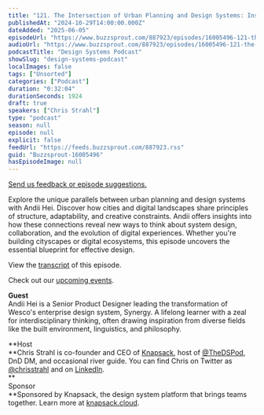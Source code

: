 ```yaml
---
title: "121. The Intersection of Urban Planning and Design Systems: Insights from Andii Hei"
publishedAt: "2024-10-29T14:00:00.000Z"
dateAdded: "2025-06-05"
episodeUrl: "https://www.buzzsprout.com/887923/episodes/16005496-121-the-intersection-of-urban-planning-and-design-systems-insights-from-andii-hei.mp3"
audioUrl: "https://www.buzzsprout.com/887923/episodes/16005496-121-the-intersection-of-urban-planning-and-design-systems-insights-from-andii-hei.mp3"
podcastTitle: "Design Systems Podcast"
showSlug: "design-systems-podcast"
localImages: false
tags: ["Unsorted"]
categories: ["Podcast"]
duration: "0:32:04"
durationSeconds: 1924
draft: true
speakers: ["Chris Strahl"]
type: "podcast"
season: null
episode: null
explicit: false
feedUrl: "https://feeds.buzzsprout.com/887923.rss"
guid: "Buzzsprout-16005496"
hasEpisodeImage: null
---
```

[Send us feedback or episode suggestions.](https://www.buzzsprout.com/twilio/text_messages/887923/open_sms)

Explore the unique parallels between urban planning and design systems with Andii Hei. Discover how cities and digital landscapes share principles of structure, adaptability, and creative constraints. Andii offers insights into how these connections reveal new ways to think about system design, collaboration, and the evolution of digital experiences. Whether you're building cityscapes or digital ecosystems, this episode uncovers the essential blueprint for effective design.  
  
View the [transcript](https://docs.google.com/document/d/1N1Jkip1ryrIRFkh78MzVNIsnOO0x0dRtBOFPU1ib8cU/edit?tab=t.0) of this episode.

Check out our [upcoming events](https://www.knapsack.cloud/events).

**Guest**  
Andii Hei is a Senior Product Designer leading the transformation of Wesco's enterprise design system, Synergy. A lifelong learner with a zeal for interdisciplinary thinking, often drawing inspiration from diverse fields like the built environment, linguistics, and philosophy.  
  
**Host  
**Chris Strahl is co-founder and CEO of [Knapsack](https://www.knapsack.cloud/), host of [@TheDSPod](https://twitter.com/thedspod), DnD DM, and occasional river guide. You can find Chris on Twitter as [@chrisstrahl](https://twitter.com/chrisstrahl) and on [LinkedIn](https://www.linkedin.com/in/chrisstrahl/).  
**  
Sponsor  
**Sponsored by Knapsack, the design system platform that brings teams together. Learn more at [knapsack.cloud](https://www.knapsack.cloud/?utm_source=podcast).
